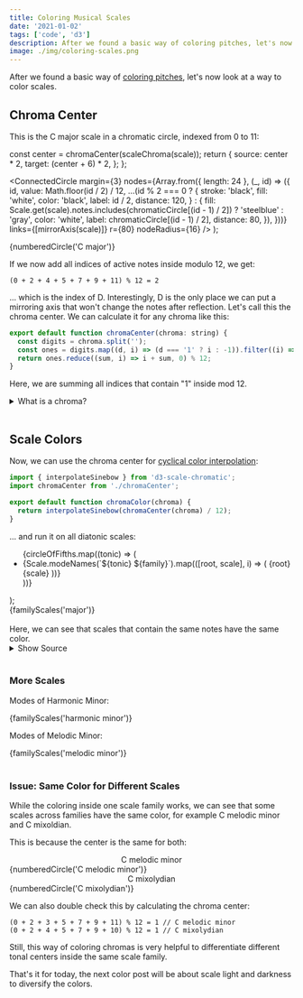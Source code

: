 ```yaml
---
title: Coloring Musical Scales
date: '2021-01-02'
tags: ['code', 'd3']
description: After we found a basic way of coloring pitches, let's now look at a way to color scales.
image: ./img/coloring-scales.png
---
```



After we found a basic way of [coloring pitches](../coloring-pitches), let's now look at a way to color scales.

## Chroma Center


This is the C major scale in a chromatic circle, indexed from 0 to 11:

  const center = chromaCenter(scaleChroma(scale));
  return {
    source: center * 2,
    target: (center + 6) * 2,
  };
};

  <ConnectedCircle
    margin={3}
    nodes={Array.from({ length: 24 }, (_, id) => ({
      id,
      value: Math.floor(id / 2) / 12,
      ...(id % 2 === 0
        ? {
            stroke: 'black',
            fill: 'white',
            color: 'black',
            label: id / 2,
            distance: 120,
          }
        : {
            fill: Scale.get(scale).notes.includes(chromaticCircle[(id - 1) / 2]) ? 'steelblue' : 'gray',
            color: 'white',
            label: chromaticCircle[(id - 1) / 2],
            distance: 80,
          }),
    }))}
    links={[mirrorAxis(scale)]}
    r={80}
    nodeRadius={16}
  />
);

<div>{numberedCircle('C major')}</div>

If we now add all indices of active notes inside modulo 12, we get:

```
(0 + 2 + 4 + 5 + 7 + 9 + 11) % 12 = 2
```

... which is the index of D. Interestingly, D is the only place we can put a mirroring axis that won't change the notes after reflection.
Let's call this the chroma center. We can calculate it for any chroma like this:

```js
export default function chromaCenter(chroma: string) {
  const digits = chroma.split('');
  const ones = digits.map((d, i) => (d === '1' ? i : -1)).filter((i) => i !== -1);
  return ones.reduce((sum, i) => i + sum, 0) % 12;
}
```

Here, we are summing all indices that contain "1" inside mod 12.

<details>
  <summary>What is a chroma?</summary>

A chroma is a string with 12 characters that represent a set of pitches with a combination of 1s and 0s.
A 1 means that the note is in the set, a zero means not.
The 12 characters represent all chromatic notes going from C to B.
For example, the chroma of C major is 101011010101:

<pre>
  {`101011010101 
C D EF G A B`}
</pre>

</details>
<br/>

## Scale Colors

Now, we can use the chroma center for [cyclical color interpolation](https://github.com/d3/d3-scale-chromatic#cyclical):

```js
import { interpolateSinebow } from 'd3-scale-chromatic';
import chromaCenter from './chromaCenter';

export default function chromaColor(chroma) {
  return interpolateSinebow(chromaCenter(chroma) / 12);
}
```

... and run it on all diatonic scales:

  <ul style={{ margin: 0 }} className="p-0">
    {circleOfFifths.map((tonic) => (
      <li style={{ marginBottom: 2, listStyle: 'none', display: 'flex' }} key={tonic}>
        {Scale.modeNames(`${tonic} ${family}`).map(([root, scale], i) => (
          <span
            style={{ backgroundColor: scaleColor(`${root} ${scale}`), marginRight: 2, padding: 2, color: 'black' }}
            key={i}
          >
            {root} {scale}
          </span>
        ))}
      </li>
    ))}
  </ul>
);

<div>{familyScales('major')}</div>
<br />
Here, we can see that scales that contain the same notes have the same color.

<details>
  <summary>Show Source</summary>

```js
export const circleOfFifths = Array.from({ length: 12 }, (_, i) => Note.get(Note.fromMidi(60 + ((i * 7) % 12))).pc);
export const scaleColor = (scale) => chromaColor(scaleChroma(scale));
export const familyScales = (family) => (
  <ul style={{ margin: 0 }}>
    {circleOfFifths.map((tonic) => (
      <li style={{ marginBottom: 2, listStyle: 'none', display: 'flex' }} key={tonic}>
        {Scale.modeNames(`${tonic} ${family}`).map(([root, scale], i) => (
          <span style={{ backgroundColor: scaleColor(`${root} ${scale}`), marginRight: 2, padding: 2 }} key={i}>
            {root} {scale}
          </span>
        ))}
      </li>
    ))}
  </ul>
);

<div>{familyScales('major')}</div>;
```

</details>
<br/>

### More Scales

Modes of Harmonic Minor:

<div>{familyScales('harmonic minor')}</div>

Modes of Melodic Minor:

<div>{familyScales('melodic minor')}</div>
<br />

### Issue: Same Color for Different Scales

While the coloring inside one scale family works, we can see that some scales across families have the same color, for example C melodic minor and C mixoldian.

This is because the center is the same for both:

<div style={{ display: 'flex' }}>
  <div>
    <center>C melodic minor</center>
    {numberedCircle('C melodic minor')}
  </div>
  <div>
    <center>C mixolydian</center>
    {numberedCircle('C mixolydian')}
  </div>
</div>

We can also double check this by calculating the chroma center:

```
(0 + 2 + 3 + 5 + 7 + 9 + 11) % 12 = 1 // C melodic minor
(0 + 2 + 4 + 5 + 7 + 9 + 10) % 12 = 1 // C mixolydian
```

Still, this way of coloring chromas is very helpful to differentiate different tonal centers inside the same scale family.

That's it for today, the next color post will be about scale light and darkness to diversify the colors.
